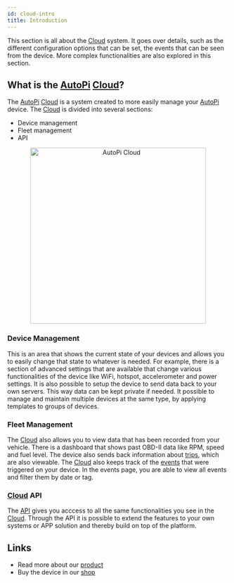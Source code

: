 ```yaml
---
id: cloud-intro
title: Introduction
---
```



This section is all about the [Cloud](https://www.autopi.io/software-platform/cloud-management) system. It goes over details, such as the different configuration
options that can be set, the events that can be seen from the device. More complex functionalities
are also explored in this section.

## What is the [AutoPi](https://www.autopi.io) [Cloud](https://www.autopi.io/software-platform/cloud-management)?

The [AutoPi](https://www.autopi.io) [Cloud](https://www.autopi.io/software-platform/cloud-management) is a system created to more easily manage your [AutoPi](https://www.autopi.io) device. The [Cloud](https://www.autopi.io/software-platform/cloud-management) is divided into several sections:

- Device management 
- Fleet management 
- API

<p align="center">
  <img src={useBaseUrl('/img/cloud/intro/cloud_device_setups_scaled.png')} alt="AutoPi Cloud" width="400"/>
</p>

### Device Management
This is an area that shows the current state of your devices and allows you to easily change that
state to whatever is needed. For example, there is a section of advanced settings that are
available that change various functionalities of the device like WiFi, hotspot, accelerometer
and power settings. It is also possible to setup the device to send data back to your own servers.
This way data can be kept private if needed. It possible to manage and maintain multiple devices at the same type, by applying templates to groups of devices.


### Fleet Management
The [Cloud](https://www.autopi.io/software-platform/cloud-management) also allows you to view data that has been recorded from your vehicle. There is a dashboard that
shows past OBD-II data like RPM, speed and fuel level. The device also sends back information about
[trips](/cloud/fleet_management/vehicles/trips/introduction), which are also viewable. The [Cloud](https://www.autopi.io/software-platform/cloud-management) also keeps track of the
[events](/cloud/device_management/events/index.md) that were triggered on your device. In the events page, you are
able to view all events and filter them by date or tag.

### [Cloud](https://www.autopi.io/software-platform/cloud-management) API
The [API](/getting_started/api/api-intro) gives you acccess to all the same functionalities you see in the [Cloud](https://www.autopi.io/software-platform/cloud-management). Through the API it is possible to extend the features to your own systems or APP solution and thereby build on top of the platform. 

## Links
  - Read more about our [product](https://autopi.io)
  - Buy the device in our [shop](https://shop.autopi.io)

